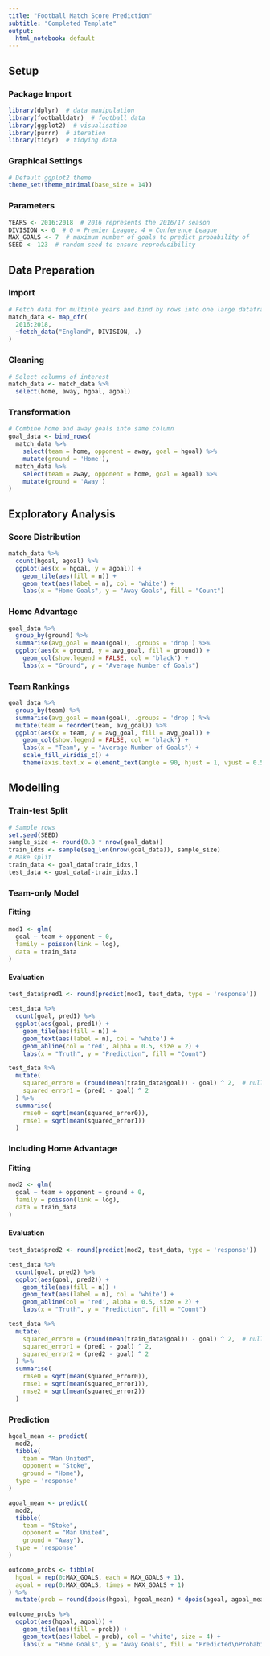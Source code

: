 ```yaml
---
title: "Football Match Score Prediction"
subtitle: "Completed Template"
output:
  html_notebook: default
---
```


## Setup

### Package Import

```r
library(dplyr)  # data manipulation
library(footballdatr)  # football data
library(ggplot2)  # visualisation
library(purrr)  # iteration
library(tidyr)  # tidying data
```

### Graphical Settings

```r
# Default ggplot2 theme
theme_set(theme_minimal(base_size = 14))
```

### Parameters

```r
YEARS <- 2016:2018  # 2016 represents the 2016/17 season
DIVISION <- 0  # 0 = Premier League; 4 = Conference League
MAX_GOALS <- 7  # maximum number of goals to predict probability of
SEED <- 123  # random seed to ensure reproducibility
```

## Data Preparation

### Import

```r
# Fetch data for multiple years and bind by rows into one large dataframe
match_data <- map_dfr(
  2016:2018,
  ~fetch_data("England", DIVISION, .)
)
```

### Cleaning

```r
# Select columns of interest
match_data <- match_data %>%
  select(home, away, hgoal, agoal)
```

### Transformation

```r
# Combine home and away goals into same column
goal_data <- bind_rows(
  match_data %>%
    select(team = home, opponent = away, goal = hgoal) %>%
    mutate(ground = 'Home'),
  match_data %>%
    select(team = away, opponent = home, goal = agoal) %>%
    mutate(ground = 'Away')
)
```

## Exploratory Analysis

### Score Distribution

```r
match_data %>%
  count(hgoal, agoal) %>%
  ggplot(aes(x = hgoal, y = agoal)) +
    geom_tile(aes(fill = n)) +
    geom_text(aes(label = n), col = 'white') +
    labs(x = "Home Goals", y = "Away Goals", fill = "Count")
```

### Home Advantage

```r
goal_data %>%
  group_by(ground) %>%
  summarise(avg_goal = mean(goal), .groups = 'drop') %>%
  ggplot(aes(x = ground, y = avg_goal, fill = ground)) +
    geom_col(show.legend = FALSE, col = 'black') +
    labs(x = "Ground", y = "Average Number of Goals")
```

### Team Rankings

```r
goal_data %>%
  group_by(team) %>%
  summarise(avg_goal = mean(goal), .groups = 'drop') %>%
  mutate(team = reorder(team, avg_goal)) %>%
  ggplot(aes(x = team, y = avg_goal, fill = avg_goal)) +
    geom_col(show.legend = FALSE, col = 'black') +
    labs(x = "Team", y = "Average Number of Goals") +
    scale_fill_viridis_c() +
    theme(axis.text.x = element_text(angle = 90, hjust = 1, vjust = 0.5))
```
## Modelling

### Train-test Split

```r
# Sample rows
set.seed(SEED)
sample_size <- round(0.8 * nrow(goal_data))
train_idxs <- sample(seq_len(nrow(goal_data)), sample_size)
# Make split
train_data <- goal_data[train_idxs,]
test_data <- goal_data[-train_idxs,]
```

### Team-only Model

#### Fitting

```r
mod1 <- glm(
  goal ~ team + opponent + 0,
  family = poisson(link = log),
  data = train_data
)
```

#### Evaluation

```r
test_data$pred1 <- round(predict(mod1, test_data, type = 'response'))

test_data %>%
  count(goal, pred1) %>%
  ggplot(aes(goal, pred1)) +
    geom_tile(aes(fill = n)) +
    geom_text(aes(label = n), col = 'white') +
    geom_abline(col = 'red', alpha = 0.5, size = 2) +
    labs(x = "Truth", y = "Prediction", fill = "Count")
```

```r
test_data %>%
  mutate(
    squared_error0 = (round(mean(train_data$goal)) - goal) ^ 2,  # null model
    squared_error1 = (pred1 - goal) ^ 2
  ) %>%
  summarise(
    rmse0 = sqrt(mean(squared_error0)),
    rmse1 = sqrt(mean(squared_error1))
  )
```

### Including Home Advantage

#### Fitting

```r
mod2 <- glm(
  goal ~ team + opponent + ground + 0,
  family = poisson(link = log),
  data = train_data
)
```

#### Evaluation

```r
test_data$pred2 <- round(predict(mod2, test_data, type = 'response'))

test_data %>%
  count(goal, pred2) %>%
  ggplot(aes(goal, pred2)) +
    geom_tile(aes(fill = n)) +
    geom_text(aes(label = n), col = 'white') +
    geom_abline(col = 'red', alpha = 0.5, size = 2) +
    labs(x = "Truth", y = "Prediction", fill = "Count")
```

```r
test_data %>%
  mutate(
    squared_error0 = (round(mean(train_data$goal)) - goal) ^ 2,  # null model
    squared_error1 = (pred1 - goal) ^ 2,
    squared_error2 = (pred2 - goal) ^ 2
  ) %>%
  summarise(
    rmse0 = sqrt(mean(squared_error0)),
    rmse1 = sqrt(mean(squared_error1)),
    rmse2 = sqrt(mean(squared_error2))
  )
```

### Prediction

```r
hgoal_mean <- predict(
  mod2,
  tibble(
    team = "Man United",
    opponent = "Stoke",
    ground = "Home"),
  type = 'response'
)

agoal_mean <- predict(
  mod2,
  tibble(
    team = "Stoke",
    opponent = "Man United",
    ground = "Away"),
  type = 'response'
)

outcome_probs <- tibble(
  hgoal = rep(0:MAX_GOALS, each = MAX_GOALS + 1),
  agoal = rep(0:MAX_GOALS, times = MAX_GOALS + 1)
) %>%
  mutate(prob = round(dpois(hgoal, hgoal_mean) * dpois(agoal, agoal_mean), 2))

outcome_probs %>%
  ggplot(aes(hgoal, agoal)) +
    geom_tile(aes(fill = prob)) +
    geom_text(aes(label = prob), col = 'white', size = 4) +
    labs(x = "Home Goals", y = "Away Goals", fill = "Predicted\nProbability")
```
